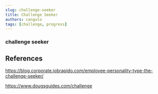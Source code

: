 ```yaml
---
slug: challenge-seeker
title: Challenge Seeker
authors: cangulo
tags: [challenge, progress]
---
```



<!--truncate-->

### challenge seeker

## References

https://blog.corporate.jobrapido.com/employee-personality-type-the-challenge-seeker/

https://www.dougsguides.com/challenge

<AboutMe/>

<ShareDocusaurus 
  preSlug="values"
  slug={frontMatter.slug} 
  title={frontMatter.title}
  tags={frontMatter.tags} />